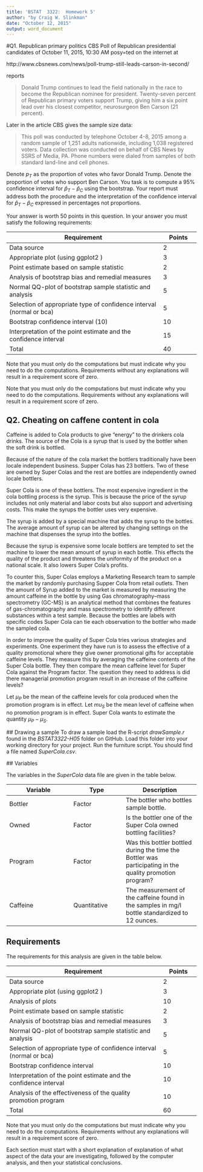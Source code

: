 ```yaml
---
title: 'BSTAT  3322:  Homework 5'
author: "by Craig W. Slinkman"
date: "October 12, 2015"
output: word_document
---
```


#Q1. Republican primary politics
CBS Poll of Republican presidential candidates of  October 11, 2015, 10:30 AM posy=ted on the internet at  

http://www.cbsnews.com/news/poll-trump-still-leads-carson-in-second/

reports

>Donald Trump continues to lead the field nationally in the race to become the Republican nominee for president. Twenty-seven percent of Republican primary voters support Trump, giving him a six point lead over his closest competitor, neurosurgeon Ben Carson (21 percent).

Later in the article CBS gives the sample size data:

>This poll was conducted by telephone October 4-8, 2015 among a random sample of 1,251 adults nationwide, including 1,038 registered voters. Data collection was conducted on behalf of CBS News by SSRS of Media, PA. Phone numbers were dialed from samples of both standard land-line and cell phones.

Denote $p_T$ as the proportion of votes who favor Donald Trump.  Denote the proportion of votes who support Ben Carson.  You task is to compute a 95% confidence interval for $\hat{p}_T-\hat{p}_C$ using the bootstrap.  Your report must address both the procedure and the interpretation of the confidence interval for $\hat{p}_T-\hat{p}_C$ expressed in percentages not proportions.  

Your answer is worth 50 points in this question.  In your answer you must satisfy the following requirements:  

Requirement                       | Points  
----------------------------------|--------  
Data source                       |       2  
Appropriate plot (using ggplot2 ) |       3  
Point estimate based on sample statistic | 2
Analysis of bootstrap bias and remedial measures | 3  
Normal QQ-plot of bootstrap sample statistic and analysis |5  
Selection of appropriate type of confidence interval (normal or bca) | 5  
Bootstrap confidence interval (10) | 10
Interpretation of the point estimate and the confidence interval  | 15  
Total | 40  

Note that you must only do the computations but must indicate why you need to do the computations.  Requirements without any explanations will result in a requirement score of zero.  

Note that you must only do the computations but must indicate why you need to do the computations.  Requirements without any explanations will result in a   requirement score of zero.
  
## Q2.  Cheating on caffene content in cola
Caffeine is added to Cola products to give "energy" to the drinkers cola drinks. The source of the Cola is a syrup that is used by the bottler when the soft drink is bottled.    

Because of the nature of the cola market the bottlers traditionally have been locale independent business.  Supper Colas has 23 bottlers.  Two of these are owned by Super Colas and the rest are bottles are independently owned locale bottlers.

Super Cola is one of these bottlers.  The most expensive ingredient in the cola bottling process is the syrup.  This is because the price of the syrup includes not only material and labor costs but also support and advertising costs.  This make the syrups the bottler uses very expensive. 

The syrup is added by a special machine that adds the syrup to the bottles.  The average amount of syrup can be altered by changing settings on the machine that dispenses the syrup into the bottles.  

 Because the syrup is expensive some locale bottlers are tempted to set the machine to lower the mean amount of syrup in each bottle.  This effects the quality of the product and threatens the uniformity of the product on a national scale.  It also lowers Super Cola's profits.
 
 To counter this, Super Colas employs a Marketing Research team to sample the market by randomly purchasing Supper Cola from retail outlets.  Then the amount of Syrup added to the market is measured by measuring the amount caffeine in the bottle by using Gas chromatography–mass spectrometry (GC-MS) is an analytical method that combines the features of gas-chromatography and mass spectrometry to identify different substances within a test sample.  Because the bottles are labels with specific codes Super Cola can tie each observation  to the bottler who made the sampled cola.  
 
 In order to improve the quality of Super Cola tries various strategies and experiments.  One experiment they have run is to assess the effective of a quality promotional where they give owner promotional gifts for acceptable caffeine levels.    They measure this by averaging the caffeine contents of the Super Cola bottle.  They then compare the mean caffeine level for Super Cola against the Program factor.  The question they need to address is did there managerial promotion program result in an increase of the caffeine levels?  
 
Let $\mu_{P}$ be the mean of the caffeine levels for cola produced when the promotion program is in effect.  Let $mu_{S}$ be the mean level of caffeine when no promotion program is in effect.  Super Cola wants to estimate the quantity $\mu_{P} - \mu_{S}$.
 
 ## Drawing a sample
 To draw a sample load the R-script _drawSample.r_ found in the _BSTAT3322-H05_ folder on GitHub.  Load this folder into your working directory for your project.  Run the furniture script.  You should find a file named _SuperCola.csv_.
 
 ## Variables  
 
 The variables in the _SuperCola_ data file are given in the table below.  
 
Variable    | Type     | Description  
------------|----------|--------------
Bottler     | Factor   | The bottler who bottles sample bottle.  
Owned       | Factor   | Is the bottler one of the Super Cola owned bottling facilities?  
Program     | Factor   | Was this bottler bottled during the time the Bottler was participating in the quality promotion program?  
Caffeine | Quantitative | The measurement of the caffeine found in the samples in mg/l bottle standardized to 12 ounces.

## Requirements
The requirements for this analysis are given in the table below.  

Requirement                       | Points  
----------------------------------|--------  
Data source                       |       2  
Appropriate plot (using ggplot2 ) |       3 
Analysis of plots                 |       10  
Point estimate based on sample statistic | 2  
Analysis of bootstrap bias and remedial measures | 3  
Normal QQ-plot of bootstrap sample statistic and analysis |5 
Selection of appropriate type of confidence interval (normal or bca) | 5  
Bootstrap confidence interval  | 10  
Interpretation of the point estimate and the confidence interval  | 10  
Analysis of the effectiveness of the quality promotion program | 10  
Total | 60   

  
Note that you must only do the computations but must indicate why you need to do the computations.  Requirements without any explanations will result in a   requirement score of zero.  

Each section must start with a short explanation of explanation of what aspect of the data your are investigating, followed by the computer analysis, and then your statistical conclusions.










 
 
 
 


